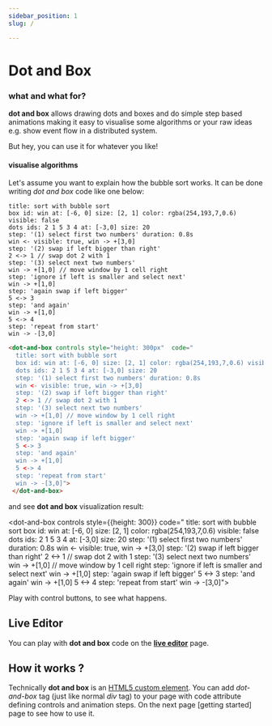```yaml
---
sidebar_position: 1
slug: /

---
```


# Dot and Box

### what and what for?
 **dot and box** allows drawing dots and boxes and do simple step based animations making it easy to
visualise some algorithms or your raw ideas e.g. show event flow in a distributed system.

But hey, you can use it for whatever you like!

#### visualise algorithms

Let's assume you want to explain how the bubble sort works.
It can be done writing *dot and box* code like one below:

```dabl tab showLineNumbers
title: sort with bubble sort
box id: win at: [-6, 0] size: [2, 1] color: rgba(254,193,7,0.6) visible: false
dots ids: 2 1 5 3 4 at: [-3,0] size: 20
step: '(1) select first two numbers' duration: 0.8s
win <- visible: true, win -> +[3,0]
step: '(2) swap if left bigger than right'
2 <-> 1 // swap dot 2 with 1
step: '(3) select next two numbers'
win -> +[1,0] // move window by 1 cell right
step: 'ignore if left is smaller and select next'
win -> +[1,0]
step: 'again swap if left bigger'
5 <-> 3
step: 'and again'
win -> +[1,0]
5 <-> 4
step: 'repeat from start'
win -> -[3,0]
```
```html tab showLineNumbers
<dot-and-box controls style="height: 300px"  code="
  title: sort with bubble sort
  box id: win at: [-6, 0] size: [2, 1] color: rgba(254,193,7,0.6) visible: false
  dots ids: 2 1 5 3 4 at: [-3,0] size: 20
  step: '(1) select first two numbers' duration: 0.8s
  win <- visible: true, win -> +[3,0]
  step: '(2) swap if left bigger than right'
  2 <-> 1 // swap dot 2 with 1
  step: '(3) select next two numbers'
  win -> +[1,0] // move window by 1 cell right
  step: 'ignore if left is smaller and select next'
  win -> +[1,0]
  step: 'again swap if left bigger'
  5 <-> 3
  step: 'and again'
  win -> +[1,0]
  5 <-> 4
  step: 'repeat from start'
  win -> -[3,0]">
 </dot-and-box>
```

and see **dot and box** visualization result:

 <dot-and-box controls style={{height: 300}}    code="
   title: sort with bubble sort
   box id: win at: [-6, 0] size: [2, 1] color: rgba(254,193,7,0.6) visible: false
   dots ids: 2 1 5 3 4 at: [-3,0] size: 20
   step: '(1) select first two numbers' duration: 0.8s
   win <- visible: true, win -> +[3,0]
   step: '(2) swap if left bigger than right'
   2 <-> 1 // swap dot 2 with 1
   step: '(3) select next two numbers'
   win -> +[1,0] // move window by 1 cell right
   step: 'ignore if left is smaller and select next'
   win -> +[1,0]
   step: 'again swap if left bigger'
   5 <-> 3
   step: 'and again'
   win -> +[1,0]
   5 <-> 4
   step: 'repeat from start'
   win -> -[3,0]">
 </dot-and-box>

Play with control buttons, to see what happens.

## Live Editor

You can play with **dot and box** code on the [**live editor**](https://dot-and-box.github.io/dot-and-box-editor/) page.

## How it works ?

Technically **dot and box** is an [HTML5 custom element](https://developer.mozilla.org/en-US/docs/Web/API/Web_Components/Using_custom_elements).
You can add *dot-and-box* tag (just like normal *div* tag) to your page with code attribute defining controls and animation steps.  On the next page [getting started] page to see how to use it.


